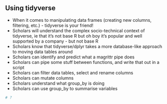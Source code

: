 ## Using tidyverse

* When it comes to manipulating data frames (creating new columns, filtering, etc.) - tidyverse is your friend!
* Scholars will understand the complex socio-technical context of tidyverse, ie that it's not base R but oh boy it's popular and well supported by a company - but not base R
* Scholars know that tidyverse/dplyr takes a more database-like approach to moving data tables around
* Scholars can identify and predict what a magrittr pipe does
* Scholars can pipe some stuff between functions, and write that out in a script
* Scholars can filter data tables, select and rename columns
* Scholars can mutate columns
* Scholars understand what group_by is doing
* Scholars can use group_by to summarise variables


```r
# ?
```

